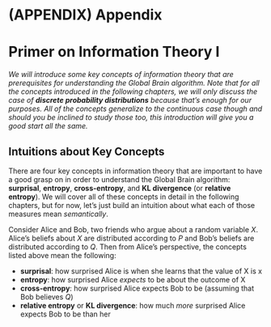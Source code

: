 # (APPENDIX) Appendix {-}

# Primer on Information Theory I {#informtaion-theory-primer-1}

*We will introduce some key concepts of information theory that are prerequisites for understanding the Global Brain algorithm.
Note that for all the concepts introduced in the following chapters, we will only discuss the case of **discrete probability distributions** because that's enough for our purposes.
All of the concepts generalize to the continuous case though and should you be inclined to study those too, this introduction will give you a good start all the same.*

## Intuitions about Key Concepts

There are four key concepts in information theory that are important to have a good grasp on in order to understand the Global Brain algorithm:
**surprisal**, **entropy**, **cross-entropy**, and **KL divergence** (or **relative entropy**).
We will cover all of these concepts in detail in the following chapters, but for now, let's just build an intuition about what each of those measures mean *semantically*.

Consider Alice and Bob, two friends who argue about a random variable $X$.
Alice's beliefs about $X$ are distributed according to $P$ and Bob's beliefs are
distributed according to $Q$.
Then from Alice's perspective, the concepts listed above mean the following:

<!-- Maybe coin toss example here? -->
<!-- With numbers -->


- **surprisal**: how surprised Alice is when she learns that the value of X is x
- **entropy**: how surprised Alice *expects* to be about the outcome of X
- **cross-entropy**: how surprised Alice expects Bob to be (assuming that Bob believes $Q$)
- **relative entropy** or **KL divergence**: how much *more* surprised Alice expects Bob to be than her

